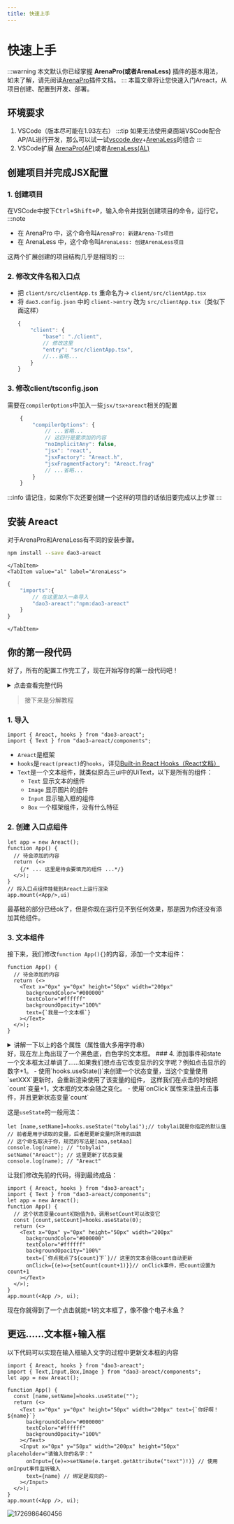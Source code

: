 ```yaml
---
title: 快速上手
---
```



# 快速上手
:::warning
本文默认你已经掌握 **ArenaPro(或者ArenaLess)** 插件的基本用法，如未了解，请先阅读[ArenaPro](https://www.yuque.com/box3lab/arenapro)插件文档。
:::
本篇文章将让您快速入门Areact，从项目创建、配置到开发、部署。

## 环境要求
1. VSCode（版本尽可能在1.93左右）
    :::tip
    如果无法使用桌面端VSCode配合AP/AL进行开发，那么可以试一试[vscode.dev](https://vscode.dev)+[ArenaLess](/docs/arenaless/)的组合
    :::
2. VSCode扩展 [ArenaPro(AP)](https://www.yuque.com/box3lab/arenapro)或者[ArenaLess(AL)](/docs/arenaless/)

## 创建项目并完成JSX配置
### 1. 创建项目
在VSCode中按下<kbd>Ctrl+Shift+P</kbd>，输入命令并找到创建项目的命令，运行它。
:::note
- 在 ArenaPro 中，这个命令叫`ArenaPro: 新建Arena-Ts项目`
- 在 ArenaLess 中，这个命令叫`ArenaLess: 创建ArenaLess项目`

这两个扩展创建的项目结构几乎是相同的
:::
### 2. 修改文件名和入口点
- 把 `client/src/clientApp.ts` 重命名为-> `client/src/clientApp.tsx`
- 将 `dao3.config.json` 中的 `client->entry` 改为 `src/clientApp.tsx`（类似下面这样）
    ```js title="dao3.config.json"
    {
        "client": {
            "base": "./client",
            // 修改这里
            "entry": "src/clientApp.tsx",
            //...省略...
        }
    }
    ```
### 3. 修改client/tsconfig.json
需要在`compilerOptions`中加入一些`jsx/tsx+areact`相关的配置
```js title="client/tsconfig.json"
    {
        "compilerOptions": {
            // ...省略...
            // 这四行是要添加的内容
            "noImplicitAny": false,
            "jsx": "react",
            "jsxFactory": "Areact.h",
            "jsxFragmentFactory": "Areact.frag"
            // ...省略...
        }
    }
```
:::info
请记住，如果你下次还要创建一个这样的项目的话依旧要完成以上步骤
:::
## 安装 Areact
对于ArenaPro和ArenaLess有不同的安装步骤。
<Tabs>
    <TabItem value="ap" label="ArenaPro Creator" default>
```sh title="在项目根目录打开VSCode的终端，输入以下命令："
npm install --save dao3-areact
```
    </TabItem>
    <TabItem value="al" label="ArenaLess">
```js title='在importMap.arenaless.jsonc的"imports"中添加：'
{
    "imports":{
        // 在这里加入一条导入
        "dao3-areact":"npm:dao3-areact"
    }
}
```
    </TabItem>
</Tabs>

## 你的第一段代码
好了，所有的配置工作完工了，现在开始写你的第一段代码吧！
<details>
  <summary>点击查看完整代码</summary>
```tsx title="client/src/clientApp.tsx"
import { Areact, hooks } from "dao3-areact";
import { Text } from "dao3-areact/components";
let app = new Areact();
function App() {
  const [count,setCount]=hooks.useState(0);
  return (<>
    <Text x="0px" y="0px" height="50px" width="200px"
      backgroundColor="#000000"
      textColor="#ffffff"
      backgroundOpacity="100%"
      text={`你点我点了${count}下`}
      onClick={(e)=>{setCount(count+1)}}
    ></Text>
  </>);
}
app.mount(<App />, ui);
```
</details>

> 接下来是分解教程
### 1. 导入
```tsx
import { Areact, hooks } from "dao3-areact";
import { Text } from "dao3-areact/components";
```
- `Areact`是框架
- `hooks`是`react(preact)`的`hooks`，详见[Built-in React Hooks（React文档）](https://react.dev/reference/react/hooks)
- `Text`是一个文本组件，就类似原岛三ui中的UiText，以下是所有的组件：
    - `Text` 显示文本的组件
    - `Image` 显示图片的组件
    - `Input` 显示输入框的组件
    - `Box` 一个框架组件，没有什么特征
### 2. 创建 入口点组件
```tsx
let app = new Areact();
function App() {
  // 待会添加的内容
  return (<>
    {/* ... 这里是待会要填充的组件 ...*/}
  </>);
}
// 将入口点组件挂载到Areact上运行渲染
app.mount(<App/>,ui)
```
最基础的部分已经ok了，但是你现在运行见不到任何效果，那是因为你还没有添加其他组件。
### 3. 文本组件
接下来，我们修改`function App(){}`的内容，添加一个文本组件：
```tsx
function App() {
  // 待会添加的内容
  return (<>
    <Text x="0px" y="0px" height="50px" width="200px"
      backgroundColor="#000000"
      textColor="#ffffff"
      backgroundOpacity="100%"
      text={`我是一个文本框`}
    ></Text>
  </>);
}
```
<details>
    <summary>讲解一下以上的各个属性（属性值大多用字符串）</summary>
:::info
1. `x`,`y`,`width`,`height`这些属性的格式是这样的:`<偏移数值>px+<百分比比例>%`，其中可以把`+`换成`-`，甚至多加几个`+和-`都是允许的。
    
    最后会被转换为`offset`和`scale`值。例子`10px`,`10px+20%`,`10px+20%-20px+10%`
2. `text` 这是适用于`Text`和`Input`的组件的属性，代表文本内容。相当于岛三ui的`textContent`。
    
    因为react占用了`textContent`这个属性，所以我们用了`text`代替。
3. `backgroundColor`,`textColor` 前者是背景颜色，后者是文本颜色。接收css的颜色值，会自动转换为rgb的vec3。
4. `backgroundOpacity` 背景不透明度，接受百分数
:::
</details>
好，现在左上角出现了一个黑色底，白色字的文本框。
### 4. 添加事件和state
一个文本框太过单调了……如果我们想点击它改变显示的文字呢？例如点击显示的数字+1。
- 使用`hooks.useState()`来创建一个状态变量，当这个变量使用`setXXX`更新时，会重新渲染使用了该变量的组件，
    这样我们在点击的时候把`count`变量+1，文本框的文本会随之变化。
- 使用`onClick`属性来注册点击事件，并且更新状态变量`count`

这是`useState`的一般用法：
```tsx
let [name,setName]=hooks.useState("tobylai");// tobylai就是你指定的默认值
// 前者是用于读取的变量，后者是更新变量时所用的函数
// 这个命名取决于你，规范的写法是[aaa,setAaa]
console.log(name); // "tobylai"
setName("Areact"); // 这里更新了状态变量
console.log(name); // "Areact"
```
让我们修改先前的代码，得到最终成品：
```tsx
import { Areact, hooks } from "dao3-areact";
import { Text } from "dao3-areact/components";
let app = new Areact();
function App() {
  // 这个状态变量count初始值为0，调用setCount可以改变它
  const [count,setCount]=hooks.useState(0);
  return (<>
    <Text x="0px" y="0px" height="50px" width="200px"
      backgroundColor="#000000"
      textColor="#ffffff"
      backgroundOpacity="100%"
      text={`你点我点了${count}下`}// 这里的文本会随count自动更新
      onClick={(e)=>{setCount(count+1)}}// onClick事件，把count设置为count+1
    ></Text>
  </>);
}
app.mount(<App />, ui);
```
现在你就得到了一个点击就能+1的文本框了，像不像个电子木鱼？

## 更远……文本框+输入框
以下代码可以实现在输入框输入文字的过程中更新文本框的内容
```tsx
import { Areact, hooks } from "dao3-areact";
import { Text,Input,Box,Image } from "dao3-areact/components";
let app = new Areact();

function App() {
  const [name,setName]=hooks.useState("");
  return (<>
    <Text x="0px" y="0px" height="50px" width="200px" text={`你好啊！${name}`}
      backgroundColor="#000000"
      textColor="#ffffff"
      backgroundOpacity="100%"
    ></Text>
    <Input x="0px" y="50px" width="200px" height="50px" placeholder="请输入你的名字："
      onInput={(e)=>setName(e.target.getAttribute("text")!)} // 使用onInput事件监听输入
      text={name} // 绑定是双向的~
    ></Input>
  </>);
}
app.mount(<App />, ui);
```

![1726986460456](getting-started/1726986460456.png)